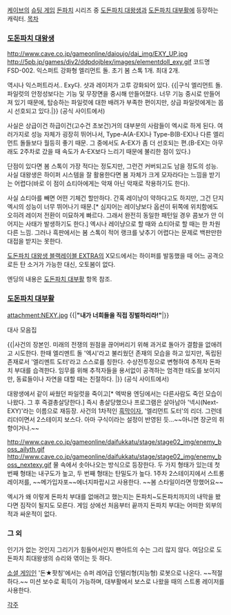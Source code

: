 [[케이브]]의 [[슈팅 게임]] [[돈파치]] 시리즈 중 [[도돈파치 대왕생]]과 [[도돈파치 대부활]]에 등장하는 캐릭터.
[[목차]]
=== [[도돈파치 대왕생]] ===
http://www.cave.co.jp/gameonline/daioujo/dai_img/EXY_UP.jpg
http://5pb.jp/games/div2/ddpdojblex/images/elementdoll_exy.gif
코드명 FSD-002. 익스퍼트 강화형 엘리먼트 돌.
초기 봄 스톡 1개. 최대 2개.

역시나 익스퍼트라서.. Exy다. 샷과 레이저가 고루 강화되어 있다.
{{|구식 엘리먼트 돌.
파일럿의 안정성보다는 기능 및 무장면을 중시해 만들어졌다. 너무 기능 중시로 만들어져 있기 때문에, 탑승하는 파일럿에 대한 배려가 부족한 편이지만, 상급 파일럿에게는 몹시 선호되고 있다.|}}
(공식 사이트에서)

사실은 상급이건 하급이건(고수건 초보건)거의 대부분의 사람들이 엑시로 하게 된다. 여러가지로 성능 자체가 굉장히 뛰어나서, Type-A(A-EX)나 Type-B(B-EX)나 다른 엘리먼트 돌들보다 월등히 좋기 때문. 그 중에서도 A-EX가 좀 더 선호되는 편.(B-EX는 아무래도 2주차로 갔을 때 속도가 A-EX보다 느리기 때문에 불리한 점이 있다.)

단점이 있다면 봄 스톡이 가장 적다는 정도지만, 그런건 커버되고도 남을 정도의 성능. 사실 대왕생은 하이퍼 시스템을 잘 활용한다면 봄 자체가 크게 모자라다는 느낌을 받기는 어렵다(바로 이 점이 쇼티아에게는 악재 아닌 악재로 작용하기도 한다).

사실 쇼티아를 빼면 어떤 기체건 할만하다. 간혹 레이냥이 약하다고도 하지만, 그건 단지 엑시의 성능이 너무 뛰어나기 때문.[* 심지어는 레이냥보다 옵션이 뒤쪽에 위치함에도 오히려 레이저 전환이 미묘하게 빠르다. 그래서 완전히 동일한 패턴일 경우 콤보가 안 이어지는 사태가 발생하기도 한다.] 엑시나 레이냥으로 할 때와 쇼티아로 할 때는 한 차원 다른 느낌. 그러나 흑판에서는 봄 스톡이 적어 랭크를 낮추기 어렵다는 문제로 백판만한 대접을 받지는 못한다.

[[도돈파치 대왕생 블랙레이블 EXTRA]]의 X모드에서는 하이퍼를 발동했을 때 어느 공격으로든 탄 소거가 가능한 대신, 오토봄이 없다.

엔딩의 내용은 [[도돈파치 대부활]] 항목 참조.
=== [[도돈파치 대부활]] ===
attachment:NEXY.jpg
{{|'''"내가 너희들을 직접 징벌하리라!"'''|}}

{{{#!HTML
<iframe width="560" height="315" src="//www.youtube.com/embed/u2IpYgGRoXA&list=PL_YRL8X5TPBGh6R2jgktdrZ3yFQEcHQMG" frameborder="0" allowfullscreen></iframe>
}}}
대사 모음집

{{|사건의 장본인.
미래의 전쟁의 원점을 끊어버리기 위해 과거로 돌아가 결함을 없애려고 시도한다.
한때 엘리멘트 돌 '엑시'라고 불리웠던 존재의 모습을 하고 있지만, 독립된 존재로서 '엘리멘트 도터'라고 스스로를 칭한다.
수상전투정으로 변형하여 추적자 돈파치 부대를 습격한다. 임무를 위해 추적자들을 용서없이 공격하는 엄격한 태도를 보이지만, 동료들이나 자연을 대할 때는 친절하다.
|}}
(공식 사이트에서)

대왕생에서 같이 싸웠던 파일럿을 죽이고[* 엑박용 엔딩에서는 다른사람도 죽인 모습이 나왔다. 그 후 즉결총살당한다.] 즉시 총살당했으나 프로그램은 살아남아 '넥시(Next-EXY)'라는 이름으로 재등장. 사건의 1차적인 [[흑막]]이자, '엘리먼트 도터'의 리더.
그런데 리더이면서 2스테이지 보스다. 아마 구식이라는 설정이 반영된 듯...~~아니면 장군의 취향이거나.~~

http://www.cave.co.jp/gameonline/daifukkatu/stage/stage02_img/enemy_boss_ailyth.gif
http://www.cave.co.jp/gameonline/daifukkatu/stage/stage02_img/enemy_boss_nextexy.gif
물 속에서 솟아나오는 방식으로 등장한다. 두 가지 형태가 있는데 첫 번째 형태는 내구도가 높고, 두 번째 형태는 탄밀도가 높다.
1주차 2스테이지에서 스트롱 레이저를, ~~메가입자포~~에너지파랍시고 사용한다. ~~봄 스타일이라면 망했어요~~

엑시가 왜 이렇게 돈파치 부대를 없애려고 했는지는 돈파치~도돈파치까지의 내막을 봤다면 짐작이 될지도 모른다. 게임 상에선 처음부터 끝까지 돈파치 부대는 어떠한 외부의 적과 싸운적이 없다.

=== 그 외 ===
인기가 없는 것인지 그리기가 힘들어서인지 팬아트의 수는 그리 많지 않다. 여담으로 도돈파치 최대왕생의 슈리와 엮이는 듯 하다.

[[소셜 게임]]인 '돈★팟칭'에서는 슈퍼 레어급 인텔리형(지능형) 로봇으로 나온다. ~~적절하다.~~ 미션 보수로 획득이 가능하며, 대부활에서 보스로 나왔을 때의 스트롱 레이저를 사용한다.

[[각주]]
